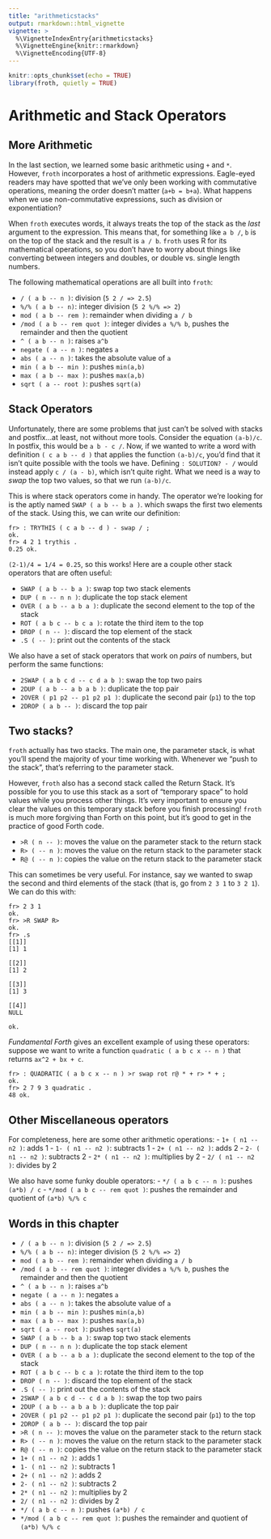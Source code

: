 ```yaml
---
title: "arithmeticstacks"
output: rmarkdown::html_vignette
vignette: >
  %\VignetteIndexEntry{arithmeticstacks}
  %\VignetteEngine{knitr::rmarkdown}
  %\VignetteEncoding{UTF-8}
---
```


```r
knitr::opts_chunk$set(echo = TRUE)
library(froth, quietly = TRUE)
```
# Arithmetic and Stack Operators

## More Arithmetic

In the last section, we learned some basic arithmetic using `+` and `*`. However, `froth` incorporates a host of arithmetic expressions. Eagle-eyed readers may have spotted that we've only been working with commutative operations, meaning the order doesn't matter (`a+b = b+a`). What happens when we use non-commutative expressions, such as division or exponentiation?

When `froth` executes words, it always treats the top of the stack as the *last* argument to the expression. This means that, for something like `a b /`, `b` is on the top of the stack and the result is `a / b`. `froth` uses R for its mathematical operations, so you don't have to worry about things like converting between integers and doubles, or double vs. single length numbers.

The following mathematical operations are all built into `froth`:

- `/ ( a b -- n )`: division (`5 2 / => 2.5`)
- `%/% ( a b -- n)`: integer division (`5 2 %/% => 2`)
- `mod ( a b -- rem )`: remainder when dividing `a / b`
- `/mod ( a b -- rem quot )`: integer divides `a %/% b`, pushes the remainder and then the quotient
- `^ ( a b -- n )`: raises `a^b`
- `negate ( a -- n )`: negates `a`
- `abs ( a -- n )`: takes the absolute value of `a`
- `min ( a b -- min )`: pushes `min(a,b)`
- `max ( a b -- max )`: pushes `max(a,b)`
- `sqrt ( a -- root )`: pushes `sqrt(a)`

## Stack Operators

Unfortunately, there are some problems that just can't be solved with stacks and postfix...at least, not without more tools. Consider the equation `(a-b)/c`. In postfix, this would be `a b - c /`. Now, if we wanted to write a word with definition `( c a b -- d )` that applies the function `(a-b)/c`, you'd find that it isn't quite possible with the tools we have. Defining `: SOLUTION? - /` would instead apply `c / (a - b)`, which isn't quite right. What we need is a way to *swap* the top two values, so that we run `(a-b)/c`.

This is where stack operators come in handy. The operator we're looking for is the aptly named `SWAP ( a b -- b a )`. which swaps the first two elements of the stack. Using this, we can write our definition:
```
fr> : TRYTHIS ( c a b -- d ) - swap / ;
ok.
fr> 4 2 1 trythis .
0.25 ok.
```
`(2-1)/4 = 1/4 = 0.25`, so this works! Here are a couple other stack operators that are often useful:

- `SWAP ( a b -- b a )`: swap top two stack elements
- `DUP ( n -- n n )`: duplicate the top stack element
- `OVER ( a b -- a b a )`: duplicate the second element to the top of the stack
- `ROT ( a b c -- b c a )`: rotate the third item to the top
- `DROP ( n -- )`: discard the top element of the stack
- `.S ( -- )`: print out the contents of the stack

We also have a set of stack operators that work on *pairs* of numbers, but perform the same functions:

- `2SWAP ( a b c d -- c d a b )`: swap the top two pairs
- `2DUP ( a b -- a b a b )`: duplicate the top pair
- `2OVER ( p1 p2 -- p1 p2 p1 )`: duplicate the second pair (`p1`) to the top
- `2DROP ( a b -- )`: discard the top pair

## Two stacks?

`froth` actually has two stacks. The main one, the parameter stack, is what you'll spend the majority of your time working with. Whenever we "push to the stack", that's referring to the parameter stack. 

However, `froth` also has a second stack called the Return Stack. It's possible for you to use this stack as a sort of "temporary space" to hold values while you process other things. It's very important to ensure you clear the values on this temporary stack before you finish processing! `froth` is much more forgiving than Forth on this point, but it's good to get in the practice of good Forth code.

- `>R ( n -- )`: moves the value on the parameter stack to the return stack
- `R> ( -- n )`: moves the value on the return stack to the parameter stack
- `R@ ( -- n )`: copies the value on the return stack to the parameter stack

This can sometimes be very useful. For instance, say we wanted to swap the second and third elements of the stack (that is, go from `2 3 1` to `3 2 1`). We can do this with:
```
fr> 2 3 1
ok.
fr> >R SWAP R>
ok.
fr> .s
[[1]]
[1] 1

[[2]]
[1] 2

[[3]]
[1] 3

[[4]]
NULL

ok.
```
*Fundamental Forth* gives an excellent example of using these operators: suppose we want to write a function `quadratic ( a b c x -- n )` that returns `ax^2 + bx + c`.
```
fr> : QUADRATIC ( a b c x -- n ) >r swap rot r@ * + r> * + ; 
ok.
fr> 2 7 9 3 quadratic .
48 ok.
```

## Other Miscellaneous operators

For completeness, here are some other arithmetic operations:
- `1+ ( n1 -- n2 )`: adds 1
- `1- ( n1 -- n2 )`: subtracts 1
- `2+ ( n1 -- n2 )`: adds 2
- `2- ( n1 -- n2 )`: subtracts 2
- `2* ( n1 -- n2 )`: multiplies by 2
- `2/ ( n1 -- n2 )`: divides by 2

We also have some funky double operators:
- `*/ ( a b c -- n )`: pushes `(a*b) / c`
- `*/mod ( a b c -- rem quot )`: pushes the remainder and quotient of `(a*b) %/% c`

## Words in this chapter

- `/ ( a b -- n )`: division (`5 2 / => 2.5`)
- `%/% ( a b -- n)`: integer division (`5 2 %/% => 2`)
- `mod ( a b -- rem )`: remainder when dividing `a / b`
- `/mod ( a b -- rem quot )`: integer divides `a %/% b`, pushes the remainder and then the quotient
- `^ ( a b -- n )`: raises `a^b`
- `negate ( a -- n )`: negates `a`
- `abs ( a -- n )`: takes the absolute value of `a`
- `min ( a b -- min )`: pushes `min(a,b)`
- `max ( a b -- max )`: pushes `max(a,b)`
- `sqrt ( a -- root )`: pushes `sqrt(a)`
- `SWAP ( a b -- b a )`: swap top two stack elements
- `DUP ( n -- n n )`: duplicate the top stack element
- `OVER ( a b -- a b a )`: duplicate the second element to the top of the stack
- `ROT ( a b c -- b c a )`: rotate the third item to the top
- `DROP ( n -- )`: discard the top element of the stack
- `.S ( -- )`: print out the contents of the stack
- `2SWAP ( a b c d -- c d a b )`: swap the top two pairs
- `2DUP ( a b -- a b a b )`: duplicate the top pair
- `2OVER ( p1 p2 -- p1 p2 p1 )`: duplicate the second pair (`p1`) to the top
- `2DROP ( a b -- )`: discard the top pair
- `>R ( n -- )`: moves the value on the parameter stack to the return stack
- `R> ( -- n )`: moves the value on the return stack to the parameter stack
- `R@ ( -- n )`: copies the value on the return stack to the parameter stack
- `1+ ( n1 -- n2 )`: adds 1
- `1- ( n1 -- n2 )`: subtracts 1
- `2+ ( n1 -- n2 )`: adds 2
- `2- ( n1 -- n2 )`: subtracts 2
- `2* ( n1 -- n2 )`: multiplies by 2
- `2/ ( n1 -- n2 )`: divides by 2
- `*/ ( a b c -- n )`: pushes `(a*b) / c`
- `*/mod ( a b c -- rem quot )`: pushes the remainder and quotient of `(a*b) %/% c`
